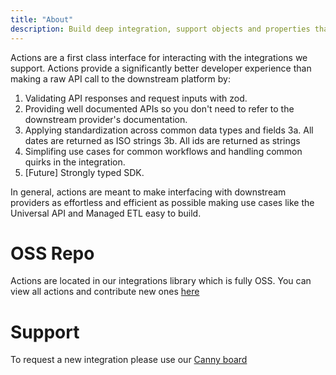 ```yaml
---
title: "About"
description: Build deep integration, support objects and properties that aren't unifiable.
---
```


Actions are a first class interface for interacting with the integrations we support. Actions provide a significantly better developer experience than making a raw API call to the downstream platform by:

1. Validating API responses and request inputs with zod.
2. Providing well documented APIs so you don't need to refer to the downstream provider's documentation.
3. Applying standardization across common data types and fields
   3a. All dates are returned as ISO strings
   3b. All ids are returned as strings
4. Simplifing use cases for common workflows and handling common quirks in the integration.
5. [Future] Strongly typed SDK.

In general, actions are meant to make interfacing with downstream providers as effortless and efficient as possible making use cases like the Universal API and Managed ETL easy to build.

# OSS Repo

Actions are located in our integrations library which is fully OSS. You can view all actions and contribute new ones [here](https://github.com/vesselapi/integrations)

# Support

To request a new integration please use our [Canny board](https://vesselapi.canny.io/)
